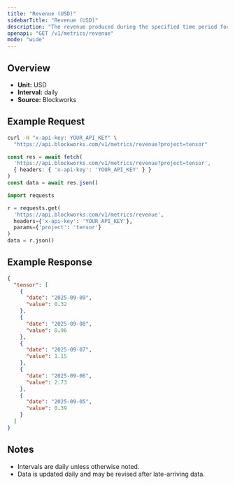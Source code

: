 ```yaml
---
title: "Revenue (USD)"
sidebarTitle: "Revenue (USD)"
description: "The revenue produced during the specified time period for given project."
openapi: "GET /v1/metrics/revenue"
mode: "wide"
---
```


## Overview

- **Unit:** USD
- **Interval:** daily
- **Source:** Blockworks

## Example Request

<CodeGroup>

```bash cURL
curl -H "x-api-key: YOUR_API_KEY" \
  "https://api.blockworks.com/v1/metrics/revenue?project=tensor"
```

```typescript TypeScript
const res = await fetch(
  'https://api.blockworks.com/v1/metrics/revenue?project=tensor',
  { headers: { 'x-api-key': 'YOUR_API_KEY' } }
)
const data = await res.json()
```

```python Python
import requests

r = requests.get(
  'https://api.blockworks.com/v1/metrics/revenue',
  headers={'x-api-key': 'YOUR_API_KEY'},
  params={'project': 'tensor'}
)
data = r.json()
```

</CodeGroup>

## Example Response

```json
{
  "tensor": [
    {
      "date": "2025-09-09",
      "value": 0.32
    },
    {
      "date": "2025-09-08",
      "value": 0.96
    },
    {
      "date": "2025-09-07",
      "value": 1.15
    },
    {
      "date": "2025-09-06",
      "value": 2.73
    },
    {
      "date": "2025-09-05",
      "value": 0.39
    }
  ]
}
```

## Notes
- Intervals are daily unless otherwise noted.
- Data is updated daily and may be revised after late-arriving data.